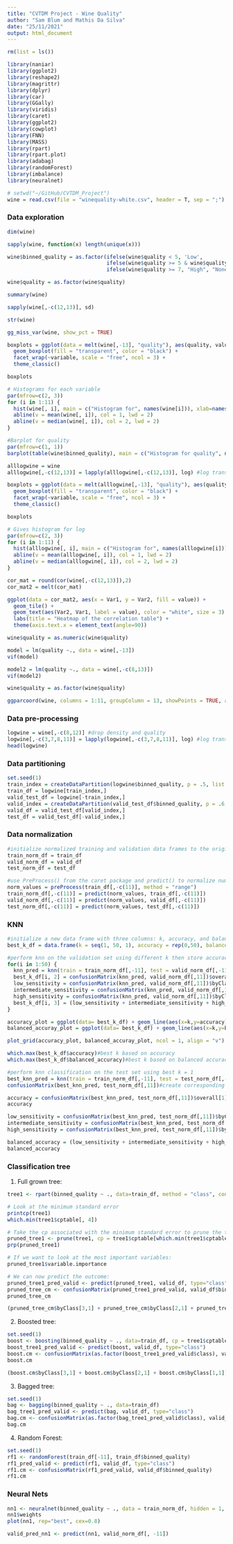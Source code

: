 ```yaml
---
title: "CVTDM Project - Wine Quality"
author: "Sam Blum and Mathis Da Silva"
date: "25/11/2021"
output: html_document
---
```


```r
rm(list = ls())

library(naniar)
library(ggplot2)
library(reshape2)
library(magrittr)
library(dplyr)
library(car)
library(GGally)
library(viridis)
library(caret)
library(ggplot2)
library(cowplot)
library(FNN)
library(MASS)
library(rpart)
library(rpart.plot)
library(adabag)
library(randomForest)
library(imbalance)
library(neuralnet)

# setwd("~/GitHub/CVTDM_Project")
wine = read.csv(file = "winequality-white.csv", header = T, sep = ";")
```

### Data exploration

```r
dim(wine)

sapply(wine, function(x) length(unique(x)))

wine$binned_quality = as.factor(ifelse(wine$quality < 5, 'Low',
                                ifelse(wine$quality >= 5 & wine$quality < 7, "Intermediate",
                                ifelse(wine$quality >= 7, "High", "None"))))

wine$quality = as.factor(wine$quality)

summary(wine)

sapply(wine[,-c(12,13)], sd)

str(wine)

gg_miss_var(wine, show_pct = TRUE)
```

```r
boxplots = ggplot(data = melt(wine[,-13], "quality"), aes(quality, value, group = quality)) + 
  geom_boxplot(fill = "transparent", color = "black") + 
  facet_wrap(~variable, scale = "free", ncol = 3) +
  theme_classic()

boxplots
```

```r
# Histograms for each variable
par(mfrow=c(2, 3))
for (i in 1:11) {
  hist(wine[, i], main = c("Histogram for", names(wine[i])), xlab=names(wine[i]))
  abline(v = mean(wine[, i]), col = 1, lwd = 2)
  abline(v = median(wine[, i]), col = 2, lwd = 2)
}

#Barplot for quality
par(mfrow=c(1, 1))
barplot(table(wine$binned_quality), main = c("Histogram for quality", names(wine$binned_quality)), xlab=names(wine$binned_quality))
```

```r
alllogwine = wine
alllogwine[,-c(12,13)] = lapply(alllogwine[,-c(12,13)], log) #log transform all variables except quality and binned quality

boxplots = ggplot(data = melt(alllogwine[,-13], "quality"), aes(quality, value, group = quality)) + 
  geom_boxplot(fill = "transparent", color = "black") + 
  facet_wrap(~variable, scale = "free", ncol = 3) +
  theme_classic()

boxplots
```

```r
# Gives histogram for log
par(mfrow=c(2, 3))
for (i in 1:11) {
  hist(alllogwine[, i], main = c("Histogram for", names(alllogwine[i])), xlab=names(alllogwine[i]))
  abline(v = mean(alllogwine[, i]), col = 1, lwd = 2)
  abline(v = median(alllogwine[, i]), col = 2, lwd = 2)
}
```

```r
cor_mat = round(cor(wine[,-c(12,13)]),2) 
cor_mat2 = melt(cor_mat)

ggplot(data = cor_mat2, aes(x = Var1, y = Var2, fill = value)) +
  geom_tile() +
  geom_text(aes(Var2, Var1, label = value), color = "white", size = 3) +
  labs(title = "Heatmap of the correlation table") +
  theme(axis.text.x = element_text(angle=90))
```

```r
wine$quality = as.numeric(wine$quality)

model = lm(quality ~., data = wine[,-13])
vif(model)

model2 = lm(quality ~., data = wine[,-c(8,13)])
vif(model2)

wine$quality = as.factor(wine$quality)
```

```r
ggparcoord(wine, columns = 1:11, groupColumn = 13, showPoints = TRUE, alphaLines = 0.3, scale = "uniminmax") + scale_color_viridis(discrete = TRUE) + theme(axis.text.x = element_text(angle = 90))
```

### Data pre-processing

```r
logwine = wine[,-c(8,12)] #drop density and quality
logwine[,-c(3,7,8,11)] = lapply(logwine[,-c(3,7,8,11)], log) #log transform all variables except citric.acid, total.sulfure.dioxide, pH and binned_quality
head(logwine) 
```

### Data partitioning

```r
set.seed(1)
train_index = createDataPartition(logwine$binned_quality, p = .5, list = FALSE)
train_df = logwine[train_index,]
valid_test_df = logwine[-train_index,]
valid_index = createDataPartition(valid_test_df$binned_quality, p = .6, list = FALSE)
valid_df = valid_test_df[valid_index,]
test_df = valid_test_df[-valid_index,]
```

### Data normalization

```r
#initialize normalized training and validation data frames to the original ones
train_norm_df = train_df
valid_norm_df = valid_df
test_norm_df = test_df

#use PreProcess() from the caret package and predict() to normalize numerical variables
norm_values = preProcess(train_df[,-c(11)], method = "range")
train_norm_df[,-c(11)] = predict(norm_values, train_df[,-c(11)])
valid_norm_df[,-c(11)] = predict(norm_values, valid_df[,-c(11)])
test_norm_df[,-c(11)] = predict(norm_values, test_df[,-c(11)])
```

### KNN

```r
#initialize a new data frame with three columns: k, accuracy, and balanced_accuracy
best_k_df = data.frame(k = seq(1, 50, 1), accuracy = rep(0,50), balanced_accuracy = rep(0,50))

#perform knn on the validation set using different k then store accuracy and balanced accuracy for each k in the data frame
for(i in 1:50) {
  knn_pred = knn(train = train_norm_df[,-11], test = valid_norm_df[,-11], cl = train_norm_df[,11], k = i)
  best_k_df[i, 2] = confusionMatrix(knn_pred, valid_norm_df[,11])$overall[1]
  low_sensitivity = confusionMatrix(knn_pred, valid_norm_df[,11])$byClass[3,1]
  intermediate_sensitivity = confusionMatrix(knn_pred, valid_norm_df[,11])$byClass[2,1]
  high_sensitivity = confusionMatrix(knn_pred, valid_norm_df[,11])$byClass[1,1]
  best_k_df[i, 3] = (low_sensitivity + intermediate_sensitivity + high_sensitivity) / 3
}

accuracy_plot = ggplot(data= best_k_df) + geom_line(aes(x=k,y=accuracy), color="red") + theme_classic()
balanced_accuray_plot = ggplot(data= best_k_df) + geom_line(aes(x=k,y=balanced_accuracy), color="blue") + theme_classic()

plot_grid(accuracy_plot, balanced_accuray_plot, ncol = 1, align = "v")

which.max(best_k_df$accuracy)#best k based on accuracy
which.max(best_k_df$balanced_accuracy)#best k based on balanced accuracy
```

```r
#perform knn classification on the test set using best k = 1
best_knn_pred = knn(train = train_norm_df[,-11], test = test_norm_df[,-11], cl = train_norm_df[,11], k = 1)
confusionMatrix(best_knn_pred, test_norm_df[,11])#create corresponding confusion matrix 

accuracy = confusionMatrix(best_knn_pred, test_norm_df[,11])$overall[1]
accuracy

low_sensitivity = confusionMatrix(best_knn_pred, test_norm_df[,11])$byClass[3,1]
intermediate_sensitivity = confusionMatrix(best_knn_pred, test_norm_df[,11])$byClass[2,1]
high_sensitivity = confusionMatrix(best_knn_pred, test_norm_df[,11])$byClass[1,1]

balanced_accuracy = (low_sensitivity + intermediate_sensitivity + high_sensitivity) / 3
balanced_accuracy
```

### Classification tree

(1) Full grown tree:
```r
tree1 <- rpart(binned_quality ~ ., data=train_df, method = "class", control = rpart.control(cp = 0, minsplit = 1, minbucket = 1, xval = 5))

# Look at the minimum standard error
printcp(tree1)
which.min(tree1$cptable[, 4])

# Take the cp associated with the minimum standard error to prune the tree:
pruned_tree1 <- prune(tree1, cp = tree1$cptable[which.min(tree1$cptable[, "xerror"]), "CP"])
prp(pruned_tree1)

# If we want to look at the most important variables:
pruned_tree1$variable.importance

# We can now predict the outcome:
pruned_tree1_pred_valid <- predict(pruned_tree1, valid_df, type="class")
pruned_tree_cm <- confusionMatrix(pruned_tree1_pred_valid, valid_df$binned_quality)
pruned_tree_cm

(pruned_tree_cm$byClass[3,1] + pruned_tree_cm$byClass[2,1] + pruned_tree_cm$byClass[1,1] ) / 3
```

(2) Boosted tree:
```r
set.seed(1)
boost <- boosting(binned_quality ~ ., data=train_df, cp = tree1$cptable[which.min(tree1$cptable[, "xerror"]), "CP"])
boost_tree1_pred_valid <- predict(boost, valid_df, type="class")
boost.cm <- confusionMatrix(as.factor(boost_tree1_pred_valid$class), valid_df$binned_quality)
boost.cm

(boost.cm$byClass[3,1] + boost.cm$byClass[2,1] + boost.cm$byClass[1,1]) / 3
```

(3) Bagged tree:
```r
set.seed(1)
bag <- bagging(binned_quality ~ ., data=train_df)
bag_tree1_pred_valid <- predict(bag, valid_df, type="class")
bag.cm <- confusionMatrix(as.factor(bag_tree1_pred_valid$class), valid_df$binned_quality)
bag.cm
```

(4) Random Forest:
```r
set.seed(1)
rf1 <- randomForest(train_df[-11], train_df$binned_quality)
rf1_pred_valid <- predict(rf1, valid_df, type="class")
rf1.cm <- confusionMatrix(rf1_pred_valid, valid_df$binned_quality)
rf1.cm
```


### Neural Nets
```r
nn1 <- neuralnet(binned_quality ~ ., data = train_norm_df, hidden = 1, linear.output = FALSE)
nn1$weights
plot(nn1, rep="best", cex=0.8)

valid_pred_nn1 <- predict(nn1, valid_norm_df[, -11])
```

